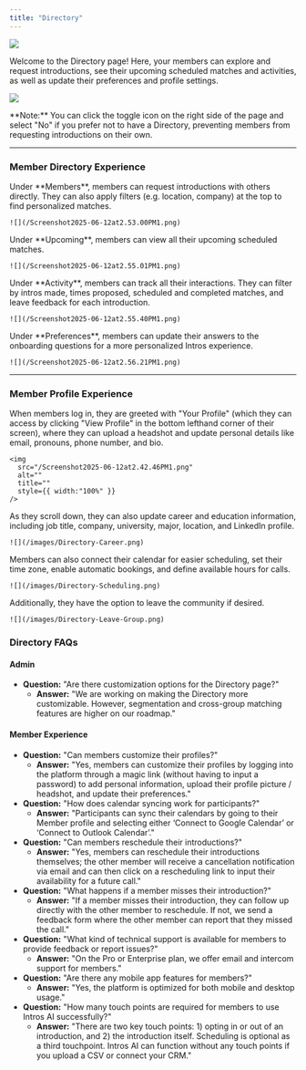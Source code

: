```yaml
---
title: "Directory"
---
```


![](/Screenshot2025-06-12at2.53.00PM1.png)

Welcome to the Directory page\! Here, your members can explore and request introductions, see their upcoming scheduled matches and activities, as well as update their preferences and profile settings.

![](/Screenshot2025-06-12at2.53.54PM1.png)

<Note>
  **Note:** You can click the toggle icon on the right side of the page and select "No" if you prefer not to have a Directory, preventing members from requesting introductions on their own.
</Note>

---

### Member Directory Experience

<Tabs>
  <Tab title="Members">
    Under **Members**, members can request introductions with others directly. They can also apply filters (e.g. location, company) at the top to find personalized matches.

    ![](/Screenshot2025-06-12at2.53.00PM1.png)
  </Tab>
  <Tab title="Upcoming">
    Under **Upcoming**, members can view all their upcoming scheduled matches.

    ![](/Screenshot2025-06-12at2.55.01PM1.png)
  </Tab>
  <Tab title="Activity">
    Under **Activity**, members can track all their interactions. They can filter by intros made, times proposed, scheduled and completed matches, and leave feedback for each introduction.

    ![](/Screenshot2025-06-12at2.55.40PM1.png)
  </Tab>
  <Tab title="Preferences">
    Under **Preferences**, members can update their answers to the onboarding questions for a more personalized Intros experience.

    ![](/Screenshot2025-06-12at2.56.21PM1.png)
  </Tab>
</Tabs>

---

### Member Profile Experience

<Tabs>
  <Tab title="Profile Info">
    When members log in, they are greeted with "Your Profile" (which they can access by clicking "View Profile" in the bottom lefthand corner of their screen), where they can upload a headshot and update personal details like email, pronouns, phone number, and bio.

    <img
      src="/Screenshot2025-06-12at2.42.46PM1.png"
      alt=""
      title=""
      style={{ width:"100%" }}
    />
  </Tab>
  <Tab title="Career & Education">
    As they scroll down, they can also update career and education information, including job title, company, university, major, location, and LinkedIn profile.

    ![](/images/Directory-Career.png)
  </Tab>
  <Tab title="Scheduling">
    Members can also connect their calendar for easier scheduling, set their time zone, enable automatic bookings, and define available hours for calls.

    ![](/images/Directory-Scheduling.png)
  </Tab>
  <Tab title="Leave Group">
    Additionally, they have the option to leave the community if desired.

    ![](/images/Directory-Leave-Group.png)
  </Tab>
</Tabs>

### **Directory FAQs**

#### **Admin**

- **Question:** "Are there customization options for the Directory page?"
  - **Answer:** "We are working on making the Directory more customizable. However, segmentation and cross-group matching features are higher on our roadmap."

#### **Member Experience**

- **Question:** "Can members customize their profiles?"
  - **Answer:** "Yes, members can customize their profiles by logging into the platform through a magic link (without having to input a password) to add personal information, upload their profile picture / headshot, and update their preferences."
- **Question:** "How does calendar syncing work for participants?"
  - **Answer:** "Participants can sync their calendars by going to their Member profile and selecting either ‘Connect to Google Calendar’ or ‘Connect to Outlook Calendar’."
- **Question:** "Can members reschedule their introductions?"
  - **Answer:** "Yes, members can reschedule their introductions themselves; the other member will receive a cancellation notification via email and can then click on a rescheduling link to input their availability for a future call."
- **Question:** "What happens if a member misses their introduction?"
  - **Answer:** "If a member misses their introduction, they can follow up directly with the other member to reschedule. If not, we send a feedback form where the other member can report that they missed the call."
- **Question:** "What kind of technical support is available for members to provide feedback or report issues?"
  - **Answer:** "On the Pro or Enterprise plan, we offer email and intercom support for members."
- **Question:** "Are there any mobile app features for members?"
  - **Answer:** "Yes, the platform is optimized for both mobile and desktop usage."
- **Question:** "How many touch points are required for members to use Intros AI successfully?"
  - **Answer:** "There are two key touch points: 1) opting in or out of an introduction, and 2) the introduction itself. Scheduling is optional as a third touchpoint. Intros AI can function without any touch points if you upload a CSV or connect your CRM."